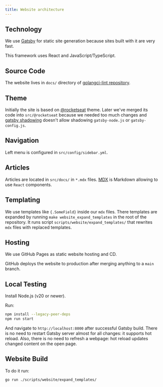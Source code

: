 ```yaml
---
title: Website architecture
---
```


## Technology

We use [Gatsby](https://www.gatsbyjs.org/) for static site generation because sites built with it are very fast.

This framework uses React and JavaScript/TypeScript.

## Source Code

The website lives in `docs/` directory of [golangci-lint repository](https://github.com/golangci/golangci-lint).

## Theme

Initially the site is based on [@rocketseat](https://github.com/jpedroschmitz/rocketdocs) theme.
Later we've merged its code into `src/@rocketseat` because we needed too much changes
and [gatsby shadowing](https://www.gatsbyjs.org/docs/themes/shadowing/) doesn't allow shadowing `gatsby-node.js` or `gatsby-config.js`.

## Navigation

Left menu is configured in `src/config/sidebar.yml`.

## Articles

Articles are located in `src/docs/` in `*.mdx` files. [MDX](https://mdxjs.com/getting-started/gatsby) is Markdown
allowing to use `React` components.

## Templating

We use templates like `{.SomeField}` inside our `mdx` files.
There templates are expanded by running `make website_expand_templates` in the root of the repository.
It runs script `scripts/website/expand_templates/` that rewrites `mdx` files with replaced templates.

## Hosting

We use GitHub Pages as static website hosting and CD.

GitHub deploys the website to production after merging anything to a `main` branch.

## Local Testing

Install Node.js (v20 or newer).

Run:

```sh
npm install --legacy-peer-deps
npm run start
```

And navigate to `http://localhost:8000` after successful Gatsby build.
There is no need to restart Gatsby server almost for all changes: it supports hot reload.
Also, there is no need to refresh a webpage: hot reload updates changed content on the open page.

## Website Build

To do it run:

```sh
go run ./scripts/website/expand_templates/
```
